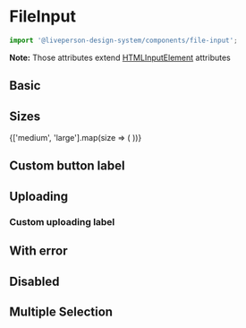 


<Meta title="Components/Inputs/FileInput" component={FileInput} />

# FileInput

```jsx
import '@liveperson-design-system/components/file-input';
```

<ArgsTable of={FileInput} />

**Note:** Those attributes extend [HTMLInputElement](https://www.w3schools.com/tags/tag_input.asp) attributes

## Basic

<Preview>
  <lp-file-input theme="light" />
</Preview>

<Preview dark>
  <lp-file-input />
</Preview>

## Sizes

<Preview isColumn>
  {['medium', 'large'].map(size => (
    <lp-file-input key={size} theme="light" size={size} />
  ))}
</Preview>

## Custom button label

<Preview>
  <lp-file-input theme="light" buttonLabel="Select file" />
</Preview>

## Uploading

<Preview>
  <lp-file-input theme="light" uploading uploadingProgress={35} />
</Preview>

<Preview dark>
  <lp-file-input uploading uploadingProgress={35} />
</Preview>

### Custom uploading label

<Preview>
  <lp-file-input theme="light" uploading uploadingProgress={35} uploadingButtonLabel="In progress..." />
</Preview>

## With error

<Preview>
  <lp-file-input theme="light" error />
</Preview>

<Preview dark>
  <lp-file-input error />
</Preview>

## Disabled

<Preview>
  <lp-file-input theme="light" disabled />
</Preview>

## Multiple Selection

<Preview>
  <lp-file-input theme="light" multiple />
</Preview>

